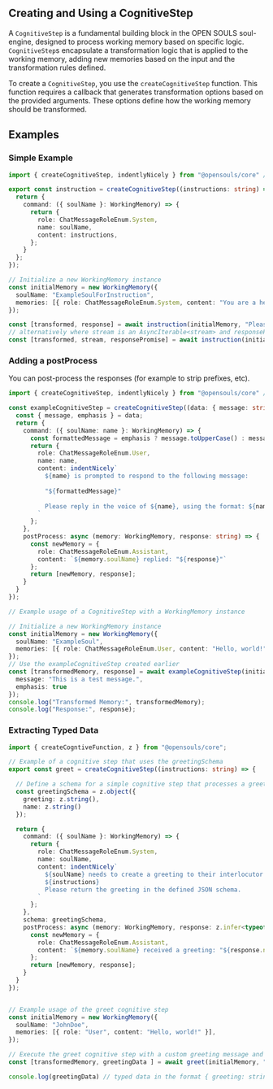 Creating and Using a CognitiveStep
-----------------------------------

A `CognitiveStep` is a fundamental building block in the OPEN SOULS soul-engine, designed to process working memory based on specific logic. `CognitiveStep`s encapsulate a transformation logic that is applied to the working memory, adding new memories based on the input and the transformation rules defined.

To create a `CognitiveStep`, you use the `createCognitiveStep` function. This function requires a callback that generates transformation options based on the provided arguments. These options define how the working memory should be transformed.

## Examples

### Simple Example

```ts
import { createCognitiveStep, indentlyNicely } from "@opensouls/core" // also rexported from @opensouls/engine

export const instruction = createCognitiveStep((instructions: string) => {
  return {
    command: ({ soulName }: WorkingMemory) => {
      return {
        role: ChatMessageRoleEnum.System,
        name: soulName,
        content: instructions,
      };
    }
  };
});

// Initialize a new WorkingMemory instance
const initialMemory = new WorkingMemory({
  soulName: "ExampleSoulForInstruction",
  memories: [{ role: ChatMessageRoleEnum.System, content: "You are a helpful assistant." }]
});

const [transformed, response] = await instruction(initialMemory, "Please say hello");
// alternatively where stream is an AsyncIterable<stream> and responsePromise is a promise that will resolve to the value of the cognitive step
const [transformed, stream, responsePromise] = await instruction(initialMemory, "Please say hello", { stream: true })]
```


### Adding a postProcess

You can post-process the responses (for example to strip prefixes, etc).

```ts
import { createCognitiveStep, indentlyNicely } from "@opensouls/core" // also rexported from @opensouls/engine

const exampleCognitiveStep = createCognitiveStep((data: { message: string; emphasis: boolean }) => {
  const { message, emphasis } = data;
  return {
    command: ({ soulName: name }: WorkingMemory) => {
      const formattedMessage = emphasis ? message.toUpperCase() : message;
      return {
        role: ChatMessageRoleEnum.User,
        name: name,
        content: indentNicely`
          ${name} is prompted to respond to the following message:
          
          "${formattedMessage}"
          
          Please reply in the voice of ${name}, using the format: ${name} replied: "..."
        `
      };
    },
    postProcess: async (memory: WorkingMemory, response: string) => {
      const newMemory = {
        role: ChatMessageRoleEnum.Assistant,
        content: `${memory.soulName} replied: "${response}"`
      };
      return [newMemory, response];
    }
  }
});

// Example usage of a CognitiveStep with a WorkingMemory instance

// Initialize a new WorkingMemory instance
const initialMemory = new WorkingMemory({
  soulName: "ExampleSoul",
  memories: [{ role: ChatMessageRoleEnum.User, content: "Hello, world!" }]
});
// Use the exampleCognitiveStep created earlier
const [transformedMemory, response] = await exampleCognitiveStep(initialMemory, {
  message: "This is a test message.",
  emphasis: true
});
console.log("Transformed Memory:", transformedMemory);
console.log("Response:", response);

```

### Extracting Typed Data


```ts
import { createCogntiveFunction, z } from "@opensouls/core";

// Example of a cognitive step that uses the greetingSchema
export const greet = createCognitiveStep((instructions: string) => {

  // Define a schema for a simple cognitive step that processes a greeting
  const greetingSchema = z.object({
    greeting: z.string(),
    name: z.string()
  });

  return {
    command: ({ soulName }: WorkingMemory) => {
      return {
        role: ChatMessageRoleEnum.System,
        name: soulName,
        content: indentNicely`
          ${soulName} needs to create a greeting to their interlocutor.
          ${instructions}
          Please return the greeting in the defined JSON schema.
        `
      };
    },
    schema: greetingSchema,
    postProcess: async (memory: WorkingMemory, response: z.infer<typeof greetingSchema>) => {
      const newMemory = {
        role: ChatMessageRoleEnum.Assistant,
        content: `${memory.soulName} received a greeting: "${response.name}" "${response.greeting}`
      };
      return [newMemory, response];
    }
  }
});


// Example usage of the greet cognitive step
const initialMemory = new WorkingMemory({
  soulName: "JohnDoe",
  memories: [{ role: "User", content: "Hello, world!" }],
});

// Execute the greet cognitive step with a custom greeting message and name
const [transformedMemory, greetingData ] = await greet(initialMemory, "Make sure to be pleasant")

console.log(greetingData) // typed data in the format { greeting: string, name: string }

```